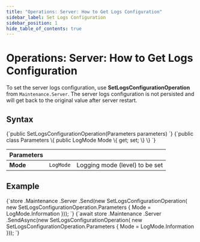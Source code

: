 ---
title: "Operations: Server: How to Get Logs Configuration"
sidebar_label: Set Logs Configuration
sidebar_position: 1
hide_table_of_contents: true
---




# Operations: Server: How to Get Logs Configuration
<LanguageSwitcher supportedLanguages={supportedLanguages} />
<LanguageContent language="csharp">


To set the server logs configuration, use **SetLogsConfigurationOperation** from `Maintenance.Server`. The server logs configuration is not persisted and will get back to the original value after server restart.

## Syntax

<TabItem value="something-something" label="set_logs_1">
<CodeBlock language="csharp">
{`public SetLogsConfigurationOperation(Parameters parameters)
`}
</CodeBlock>
</TabItem>

<TabItem value="something-something" label="set_logs_2">
<CodeBlock language="csharp">
{`public class Parameters
\{
    public LogMode Mode \{ get; set; \}
\}
`}
</CodeBlock>
</TabItem>

| Parameters | | |
| ------------- | ------------- | ----- |
| **Mode** | `LogMode`  | Logging mode (level) to be set |

## Example

<Tabs groupId='languageSyntax'>
<TabItem value="Sync" label="Sync">
<CodeBlock language="csharp">
{`store
    .Maintenance
    .Server
    .Send(new SetLogsConfigurationOperation(
        new SetLogsConfigurationOperation.Parameters
        {
            Mode = LogMode.Information
        }));
`}
</CodeBlock>
</TabItem>
<TabItem value="Async" label="Async">
<CodeBlock language="csharp">
{`await store
    .Maintenance
    .Server
    .SendAsync(new SetLogsConfigurationOperation(
        new SetLogsConfigurationOperation.Parameters
        {
            Mode = LogMode.Information
        }));
`}
</CodeBlock>
</TabItem>
</Tabs>

</LanguageContent>

<!---

-->